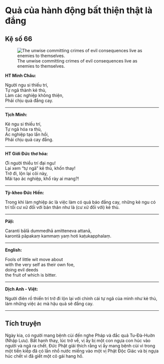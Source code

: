 # Quả của hành động bất thiện thật là đắng {- #qua-cua-hanh-dong-bat-thien-la-dang}

## Kệ số 66 {- #ke-so-66}

![The unwise committing crimes of evil consequences live as enemies to themselves.](images/kinh-phap-cu-ke-so-66-dhammapada-verse-66.jpg){fig-align="center" .lightbox}

**HT Minh Châu:**

Người ngu si thiếu trí,  
Tự ngã thành kẻ thù,  
Làm các nghiệp không thiện,  
Phải chịu quả đắng cay.  

<hr class="divider">

**Tịch Minh:**

Kẻ ngu si thiếu trí,  
Tự ngã hóa ra thù,  
Ác nghiệp tạo lần hồi,  
Phải chịu quả cay đắng.  

<hr class="divider">

**HT Giới Đức thơ hóa:**

Ơi người thiểu trí đại ngu!  
Lại xem “tự ngã” kẻ thù, khốn thay!  
Trở đi, lộn lại cõi này,  
Mãi tạo ác nghiệp, khổ rày ai mang?!  

<hr class="divider">

**Tỳ-kheo Đức Hiền:**

Trong khi làm nghiệp ác là việc làm có quả báo đắng cay, những kẻ ngu có trí tồi cư xử đối với bản thân như là (cư xử đối với) kẻ thù.  

<hr class="divider">

**Pāḷi:**

Caranti bālā dummedhā amitteneva attanā,  
karontā pāpakaṃ kammaṃ yaṃ hoti kaṭukapphalaṃ.  

<hr class="divider">

**English:**

Fools of little wit move about  
with the very self as their own foe,  
doing evil deeds  
the fruit of which is bitter.  

<hr class="divider">

**Dịch Anh - Việt:**

Người điên rồ thiển trí trở đi lộn lại với chính cái tự ngã của mình như kẻ thù, làm những việc ác mà hậu quả sẽ đắng cay.

<hr class="divider">

## Tích truyện {- #tich-truyen}

Ngày kia, có người mang bệnh cùi đến nghe Pháp và đắc quả Tu-Ðà-Huờn (Nhập Lưu). Bất hạnh thay, lúc trở về, vị ấy bị một con ngựa con húc vào người và ngã ra chết. Ðức Phật giải thích rằng vị ấy mang bệnh cùi vì trong một tiền kiếp đã có lần nhổ nước miếng vào một vị Phật Ðộc Giác và bị ngựa húc chết vì đã giết một cô gái hang hồ.